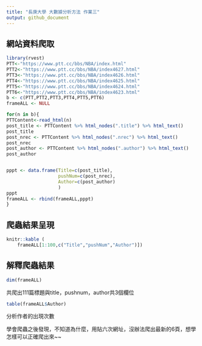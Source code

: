 ```yaml
---
title: "長庚大學 大數據分析方法 作業三"
output: github_document
---
```



## 網站資料爬取
```r
library(rvest) 
PTT<-"https://www.ptt.cc/bbs/NBA/index.html"
PTT2<-"https://www.ptt.cc/bbs/NBA/index4627.html"
PTT3<-"https://www.ptt.cc/bbs/NBA/index4626.html"
PTT4<-"https://www.ptt.cc/bbs/NBA/index4625.html"
PTT5<-"https://www.ptt.cc/bbs/NBA/index4624.html"
PTT6<-"https://www.ptt.cc/bbs/NBA/index4623.html"
b <- c(PTT,PTT2,PTT3,PTT4,PTT5,PTT6)
frameALL <- NULL

for(n in b){
PTTContent<-read_html(n)
post_title <- PTTContent %>% html_nodes(".title") %>% html_text()
post_title
post_nrec <- PTTContent %>% html_nodes(".nrec") %>% html_text()
post_nrec
post_author <- PTTContent %>% html_nodes(".author") %>% html_text()
post_author


pppt <- data.frame(Title=c(post_title),
                   pushNum=c(post_nrec),
                   Author=c(post_author)
                   )
pppt
frameALL <- rbind(frameALL,pppt)
}

```

## 爬蟲結果呈現
```r
knitr::kable (
    frameALL[1:100,c("Title","pushNum","Author")]) 

```

## 解釋爬蟲結果 
```r
dim(frameALL) 
```

共爬出111篇標題與title，pushnum，author共3個欄位

```r
table(frameALL$Author)
```
分析作者的出現次數

學會爬蟲之後發現，不知道為什麼，用貼六次網址，沒辦法爬出最新的6頁，想學怎樣可以正確爬出來~~
